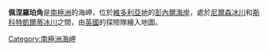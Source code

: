 {{coord|71|30|S|169|47|E|display=title}}

'''佩涅羅珀角'''是[[南極洲|南極洲]]的海岬，位於[[維多利亞地|維多利亞地]]的[[彭內爾海岸|彭內爾海岸]]，處於[[尼爾森冰川|尼爾森冰川]]和[[斯科特凱爾蒂冰川|斯科特凱爾蒂冰川]]之間，由[[英國|英國]]的探險隊繪入地圖。

{{Antarctica-geo-stub}}
[[Category:南極洲海岬|Category:南極洲海岬]]